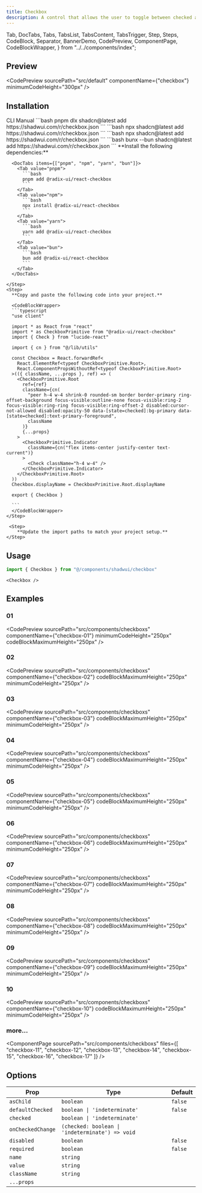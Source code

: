 ```yaml
---
title: Checkbox
description: A control that allows the user to toggle between checked and not checked.
---
```


  Tab,
  DocTabs,
  Tabs,
  TabsList,
  TabsContent,
  TabsTrigger,
  Step,
  Steps,
  CodeBlock,
  Separator,
  BannerDemo,
  CodePreview,
  ComponentPage,
  CodeBlockWrapper,
} from "../../components/index";

## Preview
<CodePreview
  sourcePath="src/default"
  componentName={"checkbox"}
  minimumCodeHeight="300px"
/>

## Installation 
<Tabs defaultValue="cli">
  <TabsList className="pb-0 h-10 rounded-md bg-hidden">
    <TabsTrigger
      value="cli"
      className="rounded-sm px-2 py-1.5 data-[state=active]:text-chai data-[state=active]:underline data-[state=active]:underline-offset-10 data-[state=active]:decoration-3 hover:cursor-pointer data-[state=active]:bg-hidden data-[state=active]:shadow-none"
    >
      CLI
    </TabsTrigger>
    <TabsTrigger
      value="manual"
      className="rounded-sm px-2 py-1.5 data-[state=active]:text-chai data-[state=active]:underline data-[state=active]:underline-offset-10 data-[state=active]:decoration-3 hover:cursor-pointer data-[state=active]:bg-hidden data-[state=active]:shadow-none"
    >
      Manual
    </TabsTrigger>
  </TabsList>
  <Separator />
  <TabsContent value="cli" className="p-0 mt-0">
    <DocTabs items={["pnpm", "npm", "yarn", "bun"]}>
      <Tab value="pnpm">
        ```bash
        pnpm dlx shadcn@latest add https://shadwui.com/r/checkbox.json
        ```
      </Tab>
      <Tab value="npm">
        ```bash
        npx shadcn@latest add https://shadwui.com/r/checkbox.json
        ```
      </Tab>
      <Tab value="yarn">
        ```bash
        npx shadcn@latest add https://shadwui.com/r/checkbox.json
        ```
      </Tab>
      <Tab value="bun">
        ```bash
        bunx --bun shadcn@latest add https://shadwui.com/r/checkbox.json
        ```
      </Tab>
    </DocTabs>
  </TabsContent>

  <TabsContent value="manual" className="p-0 mt-0">
   <Steps>
    <Step>
      **Install the following dependencies:**

      <DocTabs items={["pnpm", "npm", "yarn", "bun"]}>
        <Tab value="pnpm">
          ```bash
          pnpm add @radix-ui/react-checkbox
          ```
        </Tab>
        <Tab value="npm">
          ```bash
          npx install @radix-ui/react-checkbox
          ```
        </Tab>
        <Tab value="yarn">
          ```bash
          yarn add @radix-ui/react-checkbox
          ```
        </Tab>
        <Tab value="bun">
          ```bash
          bun add @radix-ui/react-checkbox
          ```
        </Tab>
      </DocTabs>

    </Step>
    <Step>
      **Copy and paste the following code into your project.**

      <CodeBlockWrapper>
      ```typescript
      "use client"

      import * as React from "react"
      import * as CheckboxPrimitive from "@radix-ui/react-checkbox"
      import { Check } from "lucide-react"

      import { cn } from "@/lib/utils"

      const Checkbox = React.forwardRef<
        React.ElementRef<typeof CheckboxPrimitive.Root>,
        React.ComponentPropsWithoutRef<typeof CheckboxPrimitive.Root>
      >(({ className, ...props }, ref) => (
        <CheckboxPrimitive.Root
          ref={ref}
          className={cn(
            "peer h-4 w-4 shrink-0 rounded-sm border border-primary ring-offset-background focus-visible:outline-none focus-visible:ring-2 focus-visible:ring-ring focus-visible:ring-offset-2 disabled:cursor-not-allowed disabled:opacity-50 data-[state=checked]:bg-primary data-[state=checked]:text-primary-foreground",
            className
          )}
          {...props}
        >
          <CheckboxPrimitive.Indicator
            className={cn("flex items-center justify-center text-current")}
          >
            <Check className="h-4 w-4" />
          </CheckboxPrimitive.Indicator>
        </CheckboxPrimitive.Root>
      ))
      Checkbox.displayName = CheckboxPrimitive.Root.displayName

      export { Checkbox }

      ```
      </CodeBlockWrapper>
    </Step>

     <Step>
        **Update the import paths to match your project setup.**
    </Step>
   </Steps>
  </TabsContent>
</Tabs>

## Usage
```jsx
import { Checkbox } from "@/components/shadwui/checkbox"
```

```tsx
<Checkbox />
```

## Examples
### 01
<CodePreview
  sourcePath="src/components/checkboxs"
  componentName={"checkbox-01"}
  minimumCodeHeight="250px"
  codeBlockMaximumHeight="250px"
/>

### 02
<CodePreview
  sourcePath="src/components/checkboxs"
  componentName={"checkbox-02"}
  codeBlockMaximumHeight="250px"
  minimumCodeHeight="250px"
/>

### 03
<CodePreview
  sourcePath="src/components/checkboxs"
  componentName={"checkbox-03"}
  codeBlockMaximumHeight="250px"
  minimumCodeHeight="250px"
/>

### 04
<CodePreview
  sourcePath="src/components/checkboxs"
  componentName={"checkbox-04"}
  codeBlockMaximumHeight="250px"
  minimumCodeHeight="250px"
/>

### 05
<CodePreview
  sourcePath="src/components/checkboxs"
  componentName={"checkbox-05"}
  codeBlockMaximumHeight="250px"
  minimumCodeHeight="250px"
/>

### 06
<CodePreview
  sourcePath="src/components/checkboxs"
  componentName={"checkbox-06"}
  codeBlockMaximumHeight="250px"
  minimumCodeHeight="250px"
/>

### 07
<CodePreview
  sourcePath="src/components/checkboxs"
  componentName={"checkbox-07"}
  codeBlockMaximumHeight="250px"
  minimumCodeHeight="250px"
/>

### 08
<CodePreview
  sourcePath="src/components/checkboxs"
  componentName={"checkbox-08"}
  codeBlockMaximumHeight="250px"
  minimumCodeHeight="250px"
/>

### 09
<CodePreview
  sourcePath="src/components/checkboxs"
  componentName={"checkbox-09"}
  codeBlockMaximumHeight="250px"
  minimumCodeHeight="250px"
/>

### 10
<CodePreview
  sourcePath="src/components/checkboxs"
  componentName={"checkbox-10"}
  codeBlockMaximumHeight="250px"
  minimumCodeHeight="250px"
/>

### more...
<ComponentPage 
  sourcePath="src/components/checkboxs"
  files={[
    "checkbox-11",
    "checkbox-12",
    "checkbox-13",
    "checkbox-14",
    "checkbox-15",
    "checkbox-16",
    "checkbox-17"
  ]}
/>


## Options
| Prop             | Type                                             | Default |
| ---------------- | ------------------------------------------------ | ------- |
| `asChild`        | `boolean`                                        | `false` |
| `defaultChecked` | `boolean \| 'indeterminate'`                     | `false` |
| `checked`        | `boolean \| 'indeterminate'`                     |         |
| `onCheckedChange`| `(checked: boolean \| 'indeterminate') => void`  |         |
| `disabled`       | `boolean`                                        | `false` |
| `required`       | `boolean`                                        | `false` |
| `name`           | `string`                                         |         |
| `value`          | `string`                                         |         |
| `className`      | `string`                                         |         |
| `...props`       |                                                  |         |
